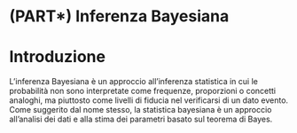 # (PART\*) Inferenza Bayesiana {.unnumbered}

# Introduzione {-}

L'inferenza Bayesiana è un approccio all'inferenza statistica in cui le probabilità non sono interpretate come frequenze, proporzioni o concetti analoghi, ma piuttosto come livelli di fiducia nel verificarsi di un dato evento. Come suggerito dal nome stesso, la statistica bayesiana è un approccio all'analisi dei dati e alla stima dei parametri basato sul teorema di Bayes. 



